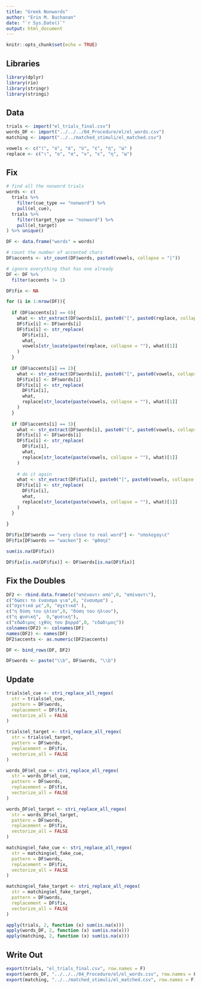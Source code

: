 ```yaml
---
title: "Greek Nonwords"
author: "Erin M. Buchanan"
date: "`r Sys.Date()`"
output: html_document
---
```


```r
knitr::opts_chunk$set(echo = TRUE)
```

## Libraries

```r
library(dplyr)
library(rio)
library(stringr)
library(stringi)
```

## Data

```r
trials <- import("el_trials_final.csv")
words_DF <- import("../../../04_Procedure/el/el_words.csv")
matching <- import("../../matched_stimuli/el_matched.csv")

vowels <- c("ί", "ό", "ά", "ύ", "έ", "ή", "ώ" )
replace <- c("ι", "ο", "α", "ν", "ε", "η", "ω")
```

## Fix

```r
# find all the nonword trials
words <- c(
  trials %>% 
    filter(cue_type == "nonword") %>%
    pull(el_cue), 
  trials %>% 
    filter(target_type == "nonword") %>% 
    pull(el_target)
) %>% unique()

DF <- data.frame("words" = words)

# count the number of accented chars
DF$accents <- str_count(DF$words, paste0(vowels, collapse = "|"))

# ignore everything that has one already
DF <- DF %>% 
  filter(accents != 1)

DF$fix <- NA

for (i in 1:nrow(DF)){
  
  if (DF$accents[i] == 0){
    what <- str_extract(DF$words[i], paste0("[", paste0(replace, collapse = ""), "]"))
    DF$fix[i] <- DF$words[i]
    DF$fix[i] <- str_replace(
      DF$fix[i],
      what, 
      vowels[str_locate(paste(replace, collapse = ""), what)[1]]
    )
  }
  
  if (DF$accents[i] == 2){
    what <- str_extract(DF$words[i], paste0("[", paste0(vowels, collapse = ""), "]"))
    DF$fix[i] <- DF$words[i]
    DF$fix[i] <- str_replace(
      DF$fix[i],
      what, 
      replace[str_locate(paste(vowels, collapse = ""), what)[1]]
    )
  }
  
  if (DF$accents[i] == 3){
    what <- str_extract(DF$words[i], paste0("[", paste0(vowels, collapse = ""), "]"))
    DF$fix[i] <- DF$words[i]
    DF$fix[i] <- str_replace(
      DF$fix[i],
      what, 
      replace[str_locate(paste(vowels, collapse = ""), what)[1]]
    )
    
    # do it again 
    what <- str_extract(DF$fix[i], paste0("[", paste0(vowels, collapse = ""), "]"))
    DF$fix[i] <- str_replace(
      DF$fix[i],
      what, 
      replace[str_locate(paste(vowels, collapse = ""), what)[1]]
    )
  }
  
}

DF$fix[DF$words == "very close to real word"] <- "υπολοχαγιέ"
DF$fix[DF$words == "wacken"] <- "φθσηέ"

sum(is.na(DF$fix))

DF$fix[is.na(DF$fix)] <- DF$words[is.na(DF$fix)]
```

## Fix the Doubles

```r
DF2 <- rbind.data.frame(c("απέναντι από",0, "απέναντι"),
c("δώσει το έναυσμα για",0, "έναυσμα") ,
c("σχετικά με",0, "σχετικά" ),
c("η δύση του ηλίου",0, "δύση του ήλιου"),
c("η φυσική",  0,"φυσική"),
c("εδώδιμος ιχθύς του βορρά",0, "εδώδιμος"))
colnames(DF2) <- colnames(DF)
names(DF2) <- names(DF)
DF2$accents <- as.numeric(DF2$accents)

DF <- bind_rows(DF, DF2)

DF$words <- paste("\\b", DF$words, "\\b")
```

## Update

```r
trials$el_cue <- stri_replace_all_regex(
  str = trials$el_cue, 
  pattern = DF$words, 
  replacement = DF$fix,
  vectorize_all = FALSE
)

trials$el_target <- stri_replace_all_regex(
  str = trials$el_target, 
  pattern = DF$words, 
  replacement = DF$fix,
  vectorize_all = FALSE
)

words_DF$el_cue <- stri_replace_all_regex(
  str = words_DF$el_cue, 
  pattern = DF$words, 
  replacement = DF$fix,
  vectorize_all = FALSE
)

words_DF$el_target <- stri_replace_all_regex(
  str = words_DF$el_target, 
  pattern = DF$words, 
  replacement = DF$fix,
  vectorize_all = FALSE
)

matching$el_fake_cue <- stri_replace_all_regex(
  str = matching$el_fake_cue, 
  pattern = DF$words, 
  replacement = DF$fix,
  vectorize_all = FALSE
)

matching$el_fake_target <- stri_replace_all_regex(
  str = matching$el_fake_target, 
  pattern = DF$words, 
  replacement = DF$fix,
  vectorize_all = FALSE
)

apply(trials, 2, function (x) sum(is.na(x)))
apply(words_DF, 2, function (x) sum(is.na(x)))
apply(matching, 2, function (x) sum(is.na(x)))
```


## Write Out

```r
export(trials, "el_trials_final.csv", row.names = F)
export(words_DF, "../../../04_Procedure/el/el_words.csv", row.names = F)
export(matching, "../../matched_stimuli/el_matched.csv", row.names = F)
```



